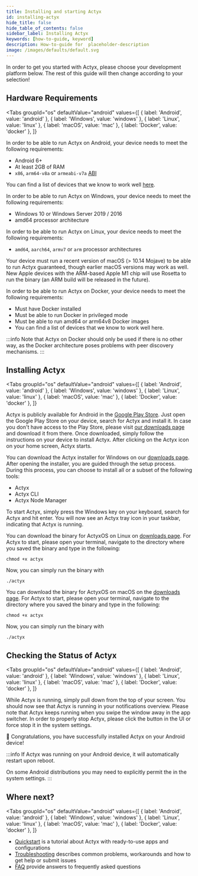 ```yaml
---
title: Installing and starting Actyx
id: installing-actyx
hide_title: false
hide_table_of_contents: false
sidebar_label: Installing Actyx
keywords: [how-to-guide, keyword]
description: How-to-guide for  placeholder-description
image: /images/defaults/default.svg
---
```



In order to get you started with Actyx, please choose your development platform below. The rest of this guide will then change according to your selection!

## Hardware Requirements

<Tabs
  groupId="os"
  defaultValue="android"
  values={[
    { label: 'Android', value: 'android' },
    { label: 'Windows', value: 'windows' },
    { label: 'Linux', value: 'linux' },
    { label: 'macOS', value: 'mac' },
    { label: 'Docker', value: 'docker' },
  ]}
>
<TabItem value="android">


In order to be able to run Actyx on Android, your device needs to meet the following requirements:

- Android 6+
- At least 2GB of RAM
- `x86`, `arm64-v8a` or `armeabi-v7a` [ABI](https://developer.android.com/ndk/guides/abis.html#sa)

You can find a list of devices that we know to work well [here](/faq/supported-edge-devices.md).

</TabItem>
<TabItem value="windows">


In order to be able to run Actyx on Windows, your device needs to meet the following requirements:

- Windows 10 or Windows Server 2019 / 2016
- amd64 processor architecture

</TabItem>
<TabItem value="linux">


In order to be able to run Actyx on Linux, your device needs to meet the following requirements:

- `amd64`, `aarch64`, `armv7` or `arm` processor architectures

</TabItem>
<TabItem value="mac">


Your device must run a recent version of macOS (> 10.14 Mojave) to be able to run Actyx guaranteed, though earlier macOS versions may work as well.
New Apple devices with the ARM-based Apple M1 chip will use Rosetta to run the binary (an ARM build will be released in the future).

</TabItem>
<TabItem value="docker">


In order to be able to run Actyx on Docker, your device needs to meet the following requirements:

- Must have Docker installed
- Must be able to run Docker in privileged mode
- Must be able to run amd64 or arm64v8 Docker images
- You can find a list of devices that we know to work well here.

:::info
Note that Actyx on Docker should only be used if there is no other way, as the Docker architecture poses problems with peer discovery mechanisms.
:::

</TabItem>
</Tabs>


## Installing Actyx

<Tabs
  groupId="os"
  defaultValue="android"
  values={[
    { label: 'Android', value: 'android' },
    { label: 'Windows', value: 'windows' },
    { label: 'Linux', value: 'linux' },
    { label: 'macOS', value: 'mac' },
    { label: 'Docker', value: 'docker' },
  ]}
>
<TabItem value="android">


Actyx is publicly available for Android in the [Google Play Store](https://play.google.com/store/apps/details?id=com.actyx.os.android).
Just open the Google Play Store on your device, search for Actyx and install it.
In case you don't have access to the Play Store, please visit [our downloads page](https://www.downloads.actyx.com) and download it from there.
Once downloaded, simply follow the instructions on your device to install Actyx.
After clicking on the Actyx icon on your home screen, Actyx starts.

</TabItem>


<TabItem value="windows">


You can download the Actyx installer for Windows on our [downloads page](https://www.downloads.actyx.com).
After opening the installer, you are guided through the setup process.
During this process, you can choose to install all or a subset of the following tools:

- Actyx
- Actyx CLI
- Actyx Node Manager

To start Actyx, simply press the Windows key on your keyboard, search for Actyx and hit enter.
You will now see an Actyx tray icon in your taskbar, indicating that Actyx is running.

</TabItem>


<TabItem value="linux">


You can download the binary for ActyxOS on Linux on [downloads page](https://www.downloads.actyx.com).
For Actyx to start, please open your terminal, navigate to the directory where you saved the binary and type in the following:

```
chmod +x actyx
```

Now, you can simply run the binary with

```
./actyx
```

</TabItem>


<TabItem value="mac">


You can download the binary for ActyxOS on macOS on the [downloads page](https://www.downloads.actyx.com).
For Actyx to start, please open your terminal, navigate to the directory where you saved the binary and type in the following:

```
chmod +x actyx
```

Now, you can simply run the binary with

```
./actyx
```

</TabItem>


<TabItem value="docker"></TabItem>

</Tabs>


## Checking the Status of Actyx

<Tabs
  groupId="os"
  defaultValue="android"
  values={[
    { label: 'Android', value: 'android' },
    { label: 'Windows', value: 'windows' },
    { label: 'Linux', value: 'linux' },
    { label: 'macOS', value: 'mac' },
    { label: 'Docker', value: 'docker' },
  ]}
>
<TabItem value="android">


While Actyx is running, simply pull down from the top of your screen.
You should now see that Actyx is running in your notifications overview.
Please note that Actyx keeps running when you swipe the window away in the app switcher.
In order to properly stop Actyx, please click the button in the UI or force stop it in the system settings.

🎉 Congratulations, you have successfully installed Actyx on your Android device!

:::info
If Actyx was running on your Android device, it will automatically restart upon reboot.

On some Android distributions you may need to explicitly permit the in the system settings.
:::

</TabItem>
<TabItem value="windows"></TabItem>


<TabItem value="linux"></TabItem>

<TabItem value="mac"></TabItem>

<TabItem value="docker"></TabItem>
</Tabs>


## Where next?

<Tabs
  groupId="os"
  defaultValue="android"
  values={[
    { label: 'Android', value: 'android' },
    { label: 'Windows', value: 'windows' },
    { label: 'Linux', value: 'linux' },
    { label: 'macOS', value: 'mac' },
    { label: 'Docker', value: 'docker' },
  ]}
>


<TabItem value="android">


- [Quickstart](../../learn-actyx/quickstart.md) is a tutorial about Actyx with ready-to-use apps and configurations
- [Troubleshooting](#troubleshooting) describes common problems, workarounds and how to get help or submit issues
- [FAQ](/docs/faq/supported-programming-languages) provide answers to frequently asked questions

</TabItem>
<TabItem value="windows"></TabItem>


<TabItem value="linux"></TabItem>

<TabItem value="mac"></TabItem>

<TabItem value="docker"></TabItem>
</Tabs>

